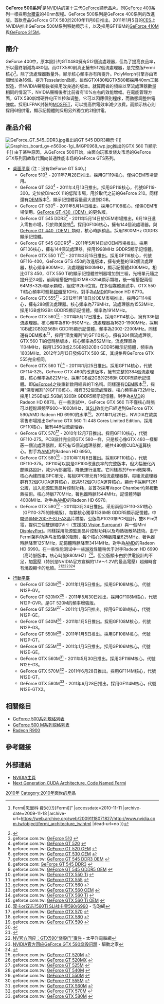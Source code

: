 {{citation style|time=2016-09-19T00:24:18+00:00}}
{{copyedit|time=2016-09-19T00:24:18+00:00}}
{{noteTA
|G1=IT
}}
{{NvidiaGPU
| name = NVIDIA GeForce 500系列
| image = <!-- 注释出：[[File:GeForce_newlogo.png|thumb]] -->
| bgcolor = green
| codename = '''[[恩里科·费米|Fermi]]'''：<br />GF110<br />GF114<br />GF116（包括前代GF106）<br />GF119（包括前代GF108）
| created = 2010年11月8日
| fab = 40奈米
| entry = 桌面平台：510, GT520, GT530<br />移动平台：GT520M, GT520MX, GT525M 
| midrange = 桌面平台：GT545, GTX550Ti, GTX555, GTX560, GTX560Ti, <br />移动平台：GT540M, GT550M, GT555M
| highend = 桌面平台：GTX570, GTX580, GTX590<br />移动平台：GTX560M, GTX570M, GTX580M, 
| dxversion = [[DirectX|DirectX]] 11, Shader Model 5
| openglversion = [[OpenGL|OpenGL]] <s>4.3</s> 4.6<ref>{{Cite web |url=https://developer.nvidia.com/opengl-driver |title=OpenGL 4.6 driver support |accessdate=2020-02-05 |archive-date=2020-02-02 |archive-url=https://web.archive.org/web/20200202051755/https://developer.nvidia.com/opengl-driver |dead-url=no }}</ref>
| openclversion = [[OpenCL|OpenCL]] 1.1
| predecessor   = [[NVIDIA_GeForce_400|NVIDIA GeForce 400]]
| variant = [[NVIDIA_GeForce_300|NVIDIA GeForce 300]]
| successor     = [[NVIDIA_GeForce_600|NVIDIA GeForce 600]]
}}

'''GeForce 500系列'''<ref>{{Cite web |url=http://www.nvidia.com.tw/object/fermi_architecture_tw.html |title=全新世代 CUDA 架構 – 代號 “[[恩里科·费米{{!}}Fermi|恩里科·费米{{!}}Fermi]]” |accessdate=2010-11-11 |archive-date=2009-11-18 |archive-url=https://web.archive.org/web/20091118071827/http://www.nvidia.com.tw/object/fermi_architecture_tw.html |dead-url=no }}</ref>是[[NVIDIA|NVIDIA]]的第十三代[[GeForce|GeForce]]顯示晶片。同[[GeForce_400|GeForce 400]]系列一樣採用[[台灣積體電路製造公司|台積電]]的40nm製程。GeForce 500系列是GeForce 400系列的改進版。首款產品GeForce GTX 580於2010年11月8日推出。2011年1月5日的[[国际消费电子展|CES]]上NVIDIA推出GeForce 500M系列移動顯示卡，以及採用GF119M的[[GeForce_400|GeForce 410M]]與[[GeForce_300|GeForce 315M]]。

== 簡介 ==
GeForce 400中，原本設計的GTX480擁有512個流處理器，但為了提高良品率，所以最終削減為480個。而GTX580則真正擁有512個流處理器，是完整版Fermi核心<ref>{{Cite web |url=http://www.pcpop.com/doc/0/595/595885_all.shtml#p1 |title=Fermi再无遗憾:新卡皇GTX580权威评测 |accessdate=2012-03-28 |archive-date=2010-12-14 |archive-url=https://web.archive.org/web/20101214030823/http://www.pcpop.com/doc/0/595/595885_all.shtml#p1 |dead-url=no }}</ref>。除了流處理器數量外，顯示核心頻率亦有所提升。PolyMorph引擎亦由15個增加為16個。提升Tesselation效能。雖然GTX480和GTX580都採用40nm工藝製造，但NVIDIA聲稱後者採用改良過的版本。就算兩者的頻率以至流處理器數量相同的情況下，NVIDIA聲稱後者比前者有10%左右的效能增幅。在電能管理方面，GTX 580新增硬件电压监控和调整。它可以因應個別程序，而動態調整供電強度。採用LFPAK封装的[[MOSFET|MOSFET]]，可以提高供電效率減少浪費。而顯示核心則採用6相供電，顯示記憶體則採用另外獨立的2相供電。

== 產品介紹 ==
[[File:GeForce_GT_545_DDR3.jpg|thumb]]推出的GT 545 DDR3顯示卡]]
[[File:Graphics_board_gv-n560oc-1gi_IMGP0968_wp.jpg|thumb]]推出的GTX 560 Ti顯示卡]]
由于某种原因，从GeForce 500开始，由面向玩家发烧友市场的GeForce GTX系列因故取代面向普通性能市场的GeForce GTS系列。
* [[桌面平臺|桌面平臺]] (注：没有GeForce GT 540。)
** GeForce 510<ref>geforce.com.tw: [http://www.geforce.com.tw/Hardware/GPUs/geforce-510-oem GeForce 510] {{Wayback|url=http://www.geforce.com.tw/Hardware/GPUs/geforce-510-oem |date=20191018210332 }}</ref> - 2011年7月28日推出。採用GF119核心，僅供OEM市場使用。
** GeForce GT 520<ref>geforce.com.tw: [http://www.geforce.com.tw/Hardware/GPUs/geforce-gt-520 GeForce GT 520] {{Wayback|url=http://www.geforce.com.tw/Hardware/GPUs/geforce-gt-520 |date=20111116194522 }}</ref> - 2011年4月13日推出。採用GF119核心，代號GF119-300。定位於DirectX 11的低階市場，用於取代之前的GeForce 210。同樣還有[[OEM|OEM]]版本<ref>geforce.com.tw: [http://www.geforce.com.tw/Hardware/GPUs/geforce-gt-520-oem GeForce GT 520 OEM] {{Wayback|url=http://www.geforce.com.tw/Hardware/GPUs/geforce-gt-520-oem |date=20191018210307 }}</ref>，顯示記憶體容量最大達到2GB。
** GeForce GT 530<ref>geforce.com.tw: [http://www.geforce.com.tw/Hardware/GPUs/geforce-gt-530-oem GeForce GT 530 OEM] {{Wayback|url=http://www.geforce.com.tw/Hardware/GPUs/geforce-gt-530-oem |date=20191018210318 }}</ref> - 2011年5月14日推出。採用GF108核心，僅供OEM市場使用。[[GeForce_400|GeForce GT 430（OEM）]]的更名版。
** GeForce GT 545 DDR3<ref>geforce.com.tw: [http://www.geforce.com.tw/Hardware/GPUs/geforce-gt-545-oem-ddr3 GeForce GT 545 DDR3 OEM] {{Wayback|url=http://www.geforce.com.tw/Hardware/GPUs/geforce-gt-545-oem-ddr3 |date=20191018210309 }}</ref> - 2011年5月14日於OEM市場推出，6月19日進入零售市場，只於歐美發售<ref>geforce.com: [http://www.geforce.com/Hardware/GPUs/geforce-gt-545-ddr3/ GeForce GT 545 DDR3] {{Wayback|url=http://www.geforce.com/Hardware/GPUs/geforce-gt-545-ddr3/ |date=20110709220645 }}</ref>。採用GF106核心，擁有144個流處理器。與[[GeForce_400|GeForce GT 440（OEM）]]類似，核心時脈稍高。採用1800MHz GDDR3顯示記憶體。
** GeForce GT 545 GDDR5<ref>geforce.com.tw: [http://www.geforce.com.tw/Hardware/GPUs/geforce-gt-545-oem-gddr5 GeForce GT 545 GDDR5 OEM] {{Wayback|url=http://www.geforce.com.tw/Hardware/GPUs/geforce-gt-545-oem-gddr5 |date=20191018210310 }}</ref> - 2011年5月14日於OEM市場推出。採用GF106核心，擁有144個流處理器。採用1998MHz GDDR5顯示記憶體。
** GeForce GTX 550 Ti<ref>geforce.com.tw: [http://www.geforce.com.tw/Hardware/GPUs/geforce-gtx-550ti GeForce GTX 550 Ti] {{Wayback|url=http://www.geforce.com.tw/Hardware/GPUs/geforce-gtx-550ti |date=20111119231920 }}</ref> - 2011年3月15日推出。採用GF116核心，代號GF116-400。GeForce GTS 450的改進版本，擁有完整的192個流處理器，核心頻率900MHz，流處理器1800MHz，顯示記憶體4100MHz。相比GTS 450，GTX 550 Ti的顯示記憶體控制器增加到三組，光柵單元隨之提升至24個，前兩組搭配四個32MB×32bit顯示顆粒，後一組搭配兩個64MB×32bit顯示顆粒，組成192bit位寬。在多個媒體測試中，GTX 550 Ti核心頻率可輕鬆[[超頻|超頻]]至1GHz。對手為[[AMD|AMD]]的Radeon HD 6770。
** GeForce GTX 555<ref>geforce.com.tw: [http://www.geforce.com.tw/Hardware/GPUs/geforce-gtx-555-oem GeForce GTX 555] {{Wayback|url=http://www.geforce.com.tw/Hardware/GPUs/geforce-gtx-555-oem |date=20120131230454 }}</ref> - 2012年1月18日於OEM市場推出。採用GF114核心，擁有288個流處理器。核心頻率為776MHz，流處理器為1553MHz，採用1GB或192Bit GDDR5顯示記憶體，頻率為1914MHz。
** GeForce GTX 560<ref>geforce.com.tw: [http://www.geforce.com.tw/Hardware/GPUs/geforce-gtx-560 GeForce GTX 560] {{Wayback|url=http://www.geforce.com.tw/Hardware/GPUs/geforce-gtx-560 |date=20110625062824 }}</ref> - 2011年5月17日推出。採用GF114核心，擁有336個流處理器。核心頻率為810-950MHz，流處理器為1620-1900MHz，採用1GB或2GB的256Bit GDDR5顯示記憶體，頻率為2002-2200MHz。同樣還有[[OEM|OEM]]版本<ref>geforce.com.tw: [http://www.geforce.com.tw/Hardware/GPUs/geforce-gtx-560-oem GeForce GTX 560 OEM] {{Wayback|url=http://www.geforce.com.tw/Hardware/GPUs/geforce-gtx-560-oem |date=20111229050100 }}</ref>，採用"深度阉割"的GF110核心，擁有384個流處理器，GTX 560 Ti的低時脈版本，核心頻率為552MHz，流處理器為1104MHz，採用1.25GB或2.5GB的320Bit GDDR5顯示記憶體，頻率為1603MHz。2012年3月13日發佈GTX 560 SE，其規格與GeForce GTX 555完全相同。
** GeForce GTX 560 Ti<ref>geforce.com.tw: [http://www.geforce.com.tw/Hardware/GPUs/geforce-gtx-560ti GeForce GTX 560 Ti] {{Wayback|url=http://www.geforce.com.tw/Hardware/GPUs/geforce-gtx-560ti |date=20111005145532 }}</ref> - 2011年1月25日推出。採用GF114核心，代號GF114-325。GeForce GTX 460的改進版本，擁有完整的384個流處理器，核心頻率為822MHz，採用1GB或2GB的256Bit GDDR5顯示記憶體。即[[GeForce4|GeForce4]]之後重新啟用經典的Ti名稱。同樣還有[[OEM|OEM]]版本<ref>geforce.com.tw: [http://www.geforce.com.tw/hardware/notebook-gpus/geforce-gtx-560-ti-oem GeForce GTX 560 Ti OEM] {{Wayback|url=http://www.geforce.com.tw/hardware/notebook-gpus/geforce-gtx-560-ti-oem |date=20110627220453 }}</ref>，採用"深度阉割"的GF110核心，擁有352個流處理器，核心頻率為732MHz，採用1.25GB或2.5GB的320Bit GDDR5顯示記憶體。對手為[[AMD|AMD]]的Radeon HD 6870。在一些測試中，GeForce GTX 560 Ti不僅核心時脈可以輕鬆超頻至900～1000MHz，其[[SLI|SLI]]效能也已經達到GeForce GTX 590/AMD Radeon HD 6990的水準<ref>[http://www.pcpop.com/doc/0/702/702786_10.shtml 双卡or双芯?560Ti SLI战卡皇590/6990] {{Wayback|url=http://www.pcpop.com/doc/0/702/702786_10.shtml |date=20160304192757 }} - 泡泡網</ref>。2011年11月29日，NVIDIA在歐美零售市場推出GeForce GTX 560 Ti 448 Cores Limited Edition，採用GF110核心，擁有448個流處理器。
** GeForce GTX 570<ref>geforce.com.tw: [http://www.geforce.com.tw/Hardware/GPUs/geforce-gtx-570 GeForce GTX 570] {{Wayback|url=http://www.geforce.com.tw/Hardware/GPUs/geforce-gtx-570 |date=20110625031335 }}</ref> - 2010年12月7日推出。採用GF110核心，代號GF110-275。PCB設計完全同GTX 580一样，只是核心像GTX 480一樣屏蔽一個流處理器群，即只有15個流處理器群，總共480個CUDA運算核心。對手為[[AMD|AMD]]的Radeon HD 6950。
** GeForce GTX 580<ref>geforce.com.tw: [http://www.geforce.com.tw/Hardware/GPUs/geforce-gtx-580 GeForce GTX 580] {{Wayback|url=http://www.geforce.com.tw/Hardware/GPUs/geforce-gtx-580 |date=20111005072424 }}</ref> - 2010年11月8日推出。採用GF110核心，代號GF110-375。GF110可以說是GF100改進良率的完整版本，但大幅優化內部線路設計，減少內部漏電，降低運行溫度。它同樣基於Fermi微架構，核心內建四組GPC單元，每組GPC單元有16個流處理器群，每組流處理器群有32個CUDA運算核心，總共512個CUDA運算核心。顯示卡採用P1261公版，加入能源監測晶片控制功耗，並首次採用Vapor Chamber均熱板散熱技術。核心時脈770MHz，著色器時脈1544MHz，記憶體時脈4008MHz。對手為[[AMD|AMD]]的Radeon HD 6970。
** GeForce GTX 590<ref>geforce.com.tw: [http://www.geforce.com.tw/Hardware/GPUs/geforce-gtx-590 GeForce GTX 590] {{Wayback|url=http://www.geforce.com.tw/Hardware/GPUs/geforce-gtx-590 |date=20110708091050 }}</ref> - 2011年3月24日推出。采用兩個GF110-351核心（GF110-375的降頻版），每顆核心獨享1536MB GDDR5顯示記憶體，中間通過[[NVIDIA_NF200|NF200-P-SLI-A3]]晶片橋接，公版為P1020單PCB設計，雙8 Pin供電，提供三個雙鏈結DVI-I（支援[[NVIDIA_3D_Vision|3D Vision Surround]]）與一個Mini [[DisplayPort|DisplayPort]]。同樣採用能源監測晶片控制功耗以及均熱板散熱技術。由于Fermi架构功耗与发热量的限制，每个核心的時脈降至625MHz，著色器時脈降至1251MHz，記憶體時脈降至3414MHz。對手為[[AMD|AMD]]的Radeon HD 6990。在一些性能测试中一些[[電腦遊戲|游戏]]性能稍优于对手Radeon HD 6990（高時脈版本，核心時脈880MHZ）<ref>{{Cite web |url=http://hardware.mydrivers.com/2/190/190457_all.htm |title=超死也没用 590大战超频版6990-英伟达,NVIDIA,GeForce GTX 590,评测,大战HD6990,DX11性能,-驱动之家 |accessdate=2011-10-28 |archive-date=2013-05-22 |archive-url=https://web.archive.org/web/20130522024513/http://hardware.mydrivers.com/2/190/190457_all.htm |dead-url=no }}</ref>。但公版顯卡由於供電設計的不足，加[[電壓|電壓]]（特別是NVIDIA官方宣稱的1.1V～1.2V的最高電壓）超頻時會有燒毀顯卡的危險。<ref>{{Cite web |url=http://member.mcplive.cn/space.php?uid=10442&do=thread&id=5919 |title=GTX590-加压-超频-爆炸-烧毁！ - DIY经验谈 - 读编互动 - 话题 - slan7777 - 我的空间 - 微型计算机官方网站 |access-date=2012-09-22 |archive-url=https://web.archive.org/web/20131220132849/http://member.mcplive.cn/space.php?uid=10442&do=thread&id=5919 |archive-date=2013-12-20 |dead-url=yes }}</ref><ref>[http://diy.pconline.com.cn/front/1103/2371820.html NV官方回应：GTX590“烧毁门”事件] {{Wayback|url=http://diy.pconline.com.cn/front/1103/2371820.html |date=20120207085739 }} - 太平洋電腦網</ref><ref>[http://news.mydrivers.com/1/189/189502.htm NVIDIA官方回应GeForce GTX 590烧毁问题] {{Wayback|url=http://news.mydrivers.com/1/189/189502.htm |date=20120602173542 }} - 驅動之家</ref><ref>{{Cite web |url=http://v.youku.com/v_show/id_XMjUzNjc0OTQw.html |title=视频: nVIDIA新旗舰GTX590显卡烧毁实录，转自Youtube |accessdate=2012-09-22 |archive-date=2012-08-27 |archive-url=https://web.archive.org/web/20120827211855/http://v.youku.com/v_show/id_XMjUzNjc0OTQw.html |dead-url=no }}</ref>

* [[行動平臺|行動平臺]]
** GeForce GT 520M<ref>geforce.com.tw: [http://www.geforce.com.tw/hardware/notebook-gpus/geforce-gt-520m GeForce GT 520M] {{Wayback|url=http://www.geforce.com.tw/hardware/notebook-gpus/geforce-gt-520m |date=20110624075012 }}</ref> - 2011年1月5日推出。採用GF108M核心，代號N12P-GV。
** GeForce GT 520MX<ref>geforce.com.tw: [http://www.geforce.com.tw/hardware/notebook-gpus/geforce-gt-520mx GeForce GT 520MX] {{Wayback|url=http://www.geforce.com.tw/hardware/notebook-gpus/geforce-gt-520mx |date=20110624075017 }}</ref> - 2011年5月30日推出。採用GF108M核心，代號N12P-GVR。是GT 520M的頻率增強版。
** GeForce GT 525M<ref>geforce.com.tw: [http://www.geforce.com.tw/hardware/notebook-gpus/geforce-gt-525m GeForce GT 525M] {{Wayback|url=http://www.geforce.com.tw/hardware/notebook-gpus/geforce-gt-525m |date=20110809141723 }}</ref> - 2011年1月5日推出。採用GF108M核心，代號N12P-GE。
** GeForce GT 540M<ref>geforce.com.tw: [http://www.geforce.com.tw/hardware/notebook-gpus/geforce-gt-540m GeForce GT 540M] {{Wayback|url=http://www.geforce.com.tw/hardware/notebook-gpus/geforce-gt-540m |date=20110624075025 }}</ref> - 2011年1月5日推出。採用GF108M核心，代號N12P-GS。
** GeForce GT 550M<ref>geforce.com.tw: [http://www.geforce.com.tw/hardware/notebook-gpus/geforce-gt-550m GeForce GT 550M] {{Wayback|url=http://www.geforce.com.tw/hardware/notebook-gpus/geforce-gt-550m |date=20110623075407 }}</ref> - 2011年1月5日推出。採用GF108M核心，代號N12P-GT。
** GeForce GT 555M<ref>geforce.com.tw: [http://www.geforce.com.tw/hardware/notebook-gpus/geforce-gt-555m GeForce GT 555M] {{Wayback|url=http://www.geforce.com.tw/hardware/notebook-gpus/geforce-gt-555m |date=20110624075042 }}</ref> - 2011年1月5日推出。採用GF106M核心，代號N12E-GE。
** GeForce GTX 560M<ref>geforce.com.tw: [http://www.geforce.com.tw/hardware/notebook-gpus/geforce-gtx-560m GeForce GTX 560M] {{Wayback|url=http://www.geforce.com.tw/hardware/notebook-gpus/geforce-gtx-560m |date=20110623075453 }}</ref> - 2011年5月30日推出。採用GF116M核心，代號N12E-GS。
** GeForce GTX 570M<ref>geforce.com.tw: [http://www.geforce.com.tw/hardware/notebook-gpus/geforce-gtx-570m GeForce GTX 570M] {{Wayback|url=http://www.geforce.com.tw/hardware/notebook-gpus/geforce-gtx-570m |date=20110704004651 }}</ref> - 2011年6月28日推出。採用GF114M核心，代號N12E-GT。
** GeForce GTX 580M<ref>geforce.com.tw: [http://www.geforce.com.tw/hardware/notebook-gpus/geforce-gtx-580m GeForce GTX 580M] {{Wayback|url=http://www.geforce.com.tw/hardware/notebook-gpus/geforce-gtx-580m |date=20110702105843 }}</ref> - 2011年6月28日推出。採用GF114M核心，代號N12E-GTX2。

== 相關條目 ==
*[[NVIDIA顯示核心列表#GeForce_500|GeForce 500系列規格列表]]
*[[NVIDIA顯示核心列表#GeForce_500_M|GeForce 500 M系列規格列表]]
*[[Radeon_R900|Radeon R900]]

== 參考鏈接 ==
{{reflist}}

== 外部連結 ==
{{Commons|Category:Nvidia GeForce 500 series video cards|NVIDIA GeForce 500}}
* [http://www.nvidia.com/ NVIDIA主頁]{{Wayback|url=http://www.nvidia.com/ |date=20130703204126 }}
* [http://www.nvidia.com/object/fermi_architecture.html Next Generation CUDA Architecture, Code Named Fermi]{{Wayback|url=http://www.nvidia.com/object/fermi_architecture.html |date=20091004033126 }}

{{NVIDIA}}

[[Category:GeForce系列|2010年]]
[[Category:2010年面世的產品|Category:2010年面世的產品]]